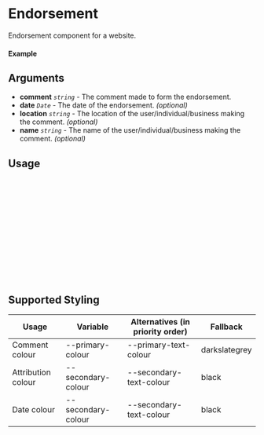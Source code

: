 
<Meta of={Endorsement} title="Endorsement" />

# Endorsement

Endorsement component for a website.

#### Example

<Canvas of={Endorsement.Default} />

## Arguments

- **comment** _`string`_ - The comment made to form the endorsement.
- **date** _`Date`_ - The date of the endorsement. _(optional)_
- **location** _`string`_ - The location of the user/individual/business making the comment. _(optional)_
- **name** _`string`_ - The name of the user/individual/business making the comment. _(optional)_

## Usage

```ts
import { Endorsement } from "@nick8green/components";

const Example = () => {
  return (
      <Endorsement
        comment="This is an endorsment"
        date={new Date(2023, 01, 01)}
        location="Leeds, UK"
        name="N8G"
      />
  );
};

export default Example;
```

## Supported Styling

| Usage              | Variable           | Alternatives (in priority order) | Fallback      |
|--------------------|--------------------|----------------------------------|---------------|
| Comment colour     | --primary-colour   | --primary-text-colour            | darkslategrey |
| Attribution colour | --secondary-colour | --secondary-text-colour          | black         |
| Date colour        | --secondary-colour | --secondary-text-colour          | black         |
